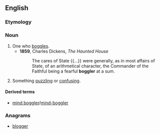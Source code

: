 ==English==

===Etymology===
{{suffix|boggle|er|lang=en}}

===Noun===
{{en-noun}}

# One who [[boggle]]s.
#* '''1859''', Charles Dickens, ''The Haunted House''
#*: The cares of State {{...}} were generally, as in most affairs of State, of an arithmetical character, the Commander of the Faithful being a fearful '''boggler''' at a sum.
# Something [[puzzling]] or [[confusing]].

====Derived terms====
* [[mind boggler]]/[[mind-boggler]]

===Anagrams===
* [[blogger#English|blogger]]
